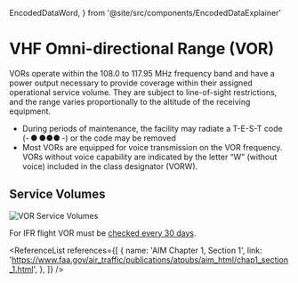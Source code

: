   EncodedDataWord,
} from '@site/src/components/EncodedDataExplainer'

# VHF Omni-directional Range (VOR)

VORs operate within the 108.0 to 117.95 MHz frequency band and have a power
output necessary to provide coverage within their assigned operational service
volume. They are subject to line-of-sight restrictions, and the range varies
proportionally to the altitude of the receiving equipment.

- During periods of maintenance, the facility may radiate a T-E-S-T code
  (- ● ●●● -) or the code may be removed
- Most VORs are equipped for voice transmission on the VOR frequency. VORs
  without voice capability are indicated by the letter “W” (without voice)
  included in the class designator (VORW).

## Service Volumes

![VOR Service Volumes](/img/content/vor-service-volumes.jpg)

For IFR flight VOR must be
[checked every 30 days](/docs/topics/regulations/inspections/vor-checks).

<ReferenceList
  references={[
    {
      name: 'AIM Chapter 1, Section 1',
      link: 'https://www.faa.gov/air_traffic/publications/atpubs/aim_html/chap1_section_1.html',
    },
  ]}
/>
